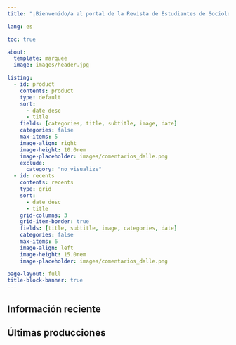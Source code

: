---
title: "¡Bienvenido/a al portal de la Revista de Estudiantes de Sociología UChile!"

lang: es

toc: true

about: 
  template: marquee
  image: images/header.jpg

listing:
  - id: product
    contents: product
    type: default
    sort: 
      - date desc
      - title
    fields: [categories, title, subtitle, image, date]
    categories: false
    max-items: 5
    image-align: right
    image-height: 10.0rem
    image-placeholder: images/comentarios_dalle.png
    exclude:
      category: "no_visualize"
  - id: recents
    contents: recents
    type: grid
    sort: 
      - date desc
      - title
    grid-columns: 3
    grid-item-border: true
    fields: [title, subtitle, image, categories, date]
    categories: false
    max-items: 6
    image-align: left
    image-height: 15.0rem
    image-placeholder: images/comentarios_dalle.png

page-layout: full
title-block-banner: true
---

## Información reciente

::: {#recents}
:::

## Últimas producciones

::: {#product}
:::
